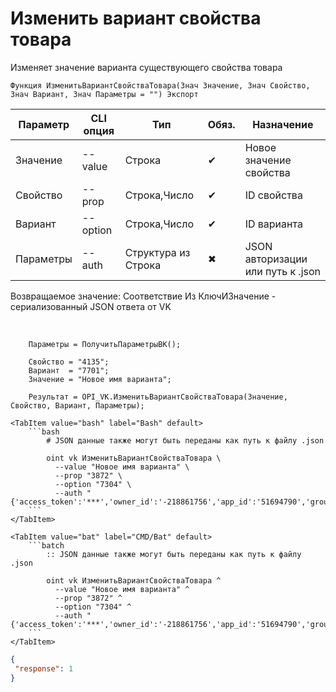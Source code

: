 ﻿---
sidebar_position: 6
description: Изменить вариант свойства товара и другие функции для работы с VK в Открытом пакете интеграций - бесплатной open-source библиотеке интеграций для 1С:Предприятие 8, OneScript и CLI
keywords: [1C, 1С, 1С:Предприятие, 1С:Предприятие 8.3, API, Интеграция, Сервисы, Обмен, OneScript, CLI, VK]
---


# Изменить вариант свойства товара
 Изменяет значение варианта существующего свойства товара



`Функция ИзменитьВариантСвойстваТовара(Знач Значение, Знач Свойство, Знач Вариант, Знач Параметры = "") Экспорт`

  | Параметр | CLI опция | Тип | Обяз. | Назначение |
  |-|-|-|-|-|
  | Значение | --value | Строка | &#x2714; | Новое значение свойства |
  | Свойство | --prop | Строка,Число | &#x2714; | ID свойства |
  | Вариант | --option | Строка,Число | &#x2714; | ID варианта |
  | Параметры | --auth | Структура из Строка | &#x2716; | JSON авторизации или путь к .json |

  
  Возвращаемое значение:   Соответствие Из КлючИЗначение - сериализованный JSON ответа от VK

<br/>




```bsl title="Пример использования для 1С:Предприятие/OneScript"
    Параметры = ПолучитьПараметрыВК();

    Свойство = "4135";
    Вариант  = "7701";
    Значение = "Новое имя варианта";

    Результат = OPI_VK.ИзменитьВариантСвойстваТовара(Значение, Свойство, Вариант, Параметры);
```
    

 <Tabs>
  
    <TabItem value="bash" label="Bash" default>
        ```bash
            # JSON данные также могут быть переданы как путь к файлу .json
            
            oint vk ИзменитьВариантСвойстваТовара \
              --value "Новое имя варианта" \
              --prop "3872" \
              --option "7304" \
              --auth "{'access_token':'***','owner_id':'-218861756','app_id':'51694790','group_id':'218861756'}"
        ```
    </TabItem>
  
    <TabItem value="bat" label="CMD/Bat" default>
        ```batch
            :: JSON данные также могут быть переданы как путь к файлу .json
            
            oint vk ИзменитьВариантСвойстваТовара ^
              --value "Новое имя варианта" ^
              --prop "3872" ^
              --option "7304" ^
              --auth "{'access_token':'***','owner_id':'-218861756','app_id':'51694790','group_id':'218861756'}"
        ```
    </TabItem>
</Tabs>


```json title="Результат"
{
 "response": 1
}
```
